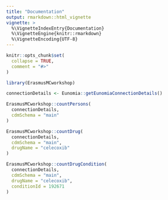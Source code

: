 ```yaml
---
title: "Documentation"
output: rmarkdown::html_vignette
vignette: >
  %\VignetteIndexEntry{Documentation}
  %\VignetteEngine{knitr::rmarkdown}
  %\VignetteEncoding{UTF-8}
---
```


```r
knitr::opts_chunk$set(
  collapse = TRUE,
  comment = "#>"
)
```

```r
library(ErasmusMCworkshop)
```

```r
connectionDetails <- Eunomia::getEunomiaConnectionDetails()

ErasmusMCworkshop::countPersons(
  connectionDetails,
  cdmSchema = "main"
)
```

```r
ErasmusMCworkshop::countDrug(
  connectionDetails,
  cdmSchema = "main",
  drugName = "celecoxib"
)
```

```r
ErasmusMCworkshop::countDrugCondition(
  connectionDetails,
  cdmSchema = "main",
  drugName = "celecoxib",
  conditionId = 192671
)
```
